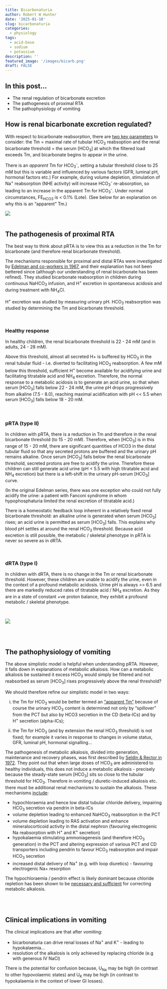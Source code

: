 ```yaml
---
title: Bicarbonaturia
author: Robert W Hunter
date: '2025-01-10'
slug: bicarbonaturia
categories:
  - physiology
tags:
  - acid-base
  - sodium
  - potassium
description: ''
featured_image: '/images/bicarb.png'
draft: FALSE
---
```


## In this post...

- The renal regulation of bicarbonate excretion  
- The pathogenesis of proximal RTA  
- The pathophysiology of vomiting  



## How is renal bicarbonate excretion regulated?

With respect to bicarbonate reabsorption, there are [two key parameters](https://pubmed.ncbi.nlm.nih.gov/16695919/) to consider: the Tm = maximal rate of tubular HCO~3~ reabsoption and the renal bicarbonate threshold = the serum [HCO~3~] at which the filtered load exceeds Tm, and bicarbonate begins to appear in the urine.  

There is an *apparent* Tm for HCO~3~^-^, setting a tubular threshold close to 25 mM but this is variable and influenced by various factors (GFR, luminal pH, hormonal factors etc.)  For example, during volume depletion, stimulation of Na^+^ reabsorption (NHE activity) will increase HCO~3~^-^ re-absorption, so leading to an increase in the apparent Tm for HCO~3~^-^. Under normal circumstances, FE~HCO3~ is \< 0.1% (Lote).  (See below for an explanation on why this is an "apparent" Tm.)

![](/images/HCO3_Tm.png)
<br>
<br>

## The pathogenesis of proximal RTA

The best way to think about pRTA is to view this as a reduction in the Tm for bicarbonate (and therefore renal bicarbonate threshold).  

The mechanisms responsible for proximal and distal RTAs were investigated by [Edelman and co-workers in 1967](https://pubmed.ncbi.nlm.nih.gov/6059425/), and their explanation has not been bettered since (although our understanding of renal bicarbonate has been refined).  They studied bicarbonate reabsorption in children during continuous NaHCO~3~ infusion, and H^+^ excretion in spontaneous acidosis and during treatment with NH~4~Cl.  

H^+^ excretion was studied by measuring urinary pH.  HCO~3~ reabsorption was studied by determining the Tm and bicarbonate threshold.  

<br>

### Healthy response

In healthy children, the renal bicarbonate threshold is 22 - 24 mM (and in adults, 24 - 28 mM).  

Above this threshold, almost all secreted H+ is buffered by HCO~3~ in the renal tubular fluid - i.e. diverted to facilitating HCO~3~ reabsorption.  A few mM below this threshold, sufficient H^+^ become available for acidifying urine and facilitating titratable acid and NH~4~ excretion.  Therefore, the normal response to a metabolic acidosis is to generate an acid urine, so that when serum [HCO~3~] falls below 22 - 24 mM, the urine pH drops progressively from alkaline (7.5 - 8.0), reaching maximal acidification with pH \<\< 5.5 when serum [HCO~3~] falls below 18 - 20 mM.  

<br>

### pRTA (type II)

In children with pRTA, there is a reduction in Tm and therefore in the renal bicarbonate threshold (to 15 - 20 mM).  Therefore, when [HCO~3~] is in this range of 15 - 20 mM, there are significant quantities of HCO3 in the distal tubular fluid so that any secreted protons are buffered and the urinary pH remains alkaline.  Once serum [HCO~3~] falls below the renal bicarbonate threshold, secreted protons are free to acidify the urine.  Therefore these children can still generate acid urine (pH \< 5.5 with high titratable acid and NH~4~ excretion) but there is a left-shift in the urinary pH-serum [HCO~3~] curve.  

(In the original Edelman series, there was one exception who could not fully acidify the urine: a patient with Fanconi syndrome in whom hypophosphaturia limited the renal excretion of titratable acid.)  

There is a homeostatic feedback loop inherent in a relatively fixed renal bicarbonate threshold: an alkaline urine is generated when serum [HCO~3~] rises; an acid urine is permitted as serum [HCO~3~] falls.  This explains why blood pH settles at around the renal HCO~3~ threshold.  Because acid excretion is still possible, the metabolic / skeletal phenotype in pRTA is never so severe as in dRTA.  

<br>

### dRTA (type I)

In children with dRTA, there is no change in the Tm or renal bicarbonate threshold.  However, these children are unable to acidify the urine, even in the context of a profound metabolic acidosis.  Urine pH is always >> 6.5 and there are markedly reduced rates of titratable acid / NH~4~ excretion.  As they are in a state of constant +ve proton balance, they exhibit a profound metabolic / skeletal phenotype.  

<br>

![](/images/pRTA.png)


<br>
<br>

## The pathophysiology of vomiting

The above simplistic model is helpful when understanding pRTA.  However, it falls down in explanations of metabolic alkalosis.  How can a metabolic alkalosis be sustained it excess HCO~3~ would simply be filtered and not reabsorbed as serum [HCO~3~] rises progressively above the renal threshold?  

We should therefore refine our simplistic model in two ways:

i) the Tm for HCO~3~ would be better termed an ["apparent Tm"](https://www.goodreads.com/book/show/6401477-principles-of-renal-physiology) because of course the urinary HCO~3~ content is determined not only by "spillover" from the PCT but also by HCO3 secretion in the CD (beta-ICs) and by H^+^ secretion (alpha-ICs); 

ii) the Tm for HCO~3~ (and by extension the renal HCO~3~ threshold) is not fixed; for example it varies in response to changes in volume status, GFR, luminal pH, hormonal signalling... 

The pathogenesis of metabolic alkalosis, divided into generation, maintenance and recovery phases, was first described by [Seldin & Rector in 1972](https://pubmed.ncbi.nlm.nih.gov/4600132/).  They point out that when large doses of HCO~3~ are administered to healthy individuals, this does not induce a metabolic alkalosis - precisely because the steady-state serum [HCO~3~] sits so close to the tubular threshold for HCO~3~.  Therefore in vomiting / diuretic-induced alkalosis etc. there must be additional renal mechanisms to sustain the alkalosis.  These mechanisms [include](https://pubmed.ncbi.nlm.nih.gov/35525634/):  

- hypochloraemia and hence low distal tubular chloride delivery, impairing HCO~3~ secretion via pendrin in beta-ICs  
- volume depletion leading to enhanced NaHCO~3~ reabsorption in the PCT  
- volume depletion leading to RAS activation and enhance mineralocorticoid activity in the distal nephron (favouring electrogenic Na reabsorption with H^+^ and K^+^ secretion)     
- hypokalaemia stimulating ammoniagenesis (and therefore HCO~3~ generation) in the PCT and altering expression of various PCT and CD transporters including pendrin to favour HCO~3~ reabsorption and impair HCO~3~ secretion  
- increased distal delivery of Na^+^ (e.g. with loop diuretics) - favouring electrogenic Na+ resorption  

The hypochloraemia / pendrin effect is likely dominant because chloride repletion has been shown to be [necessary and sufficient](https://pubmed.ncbi.nlm.nih.gov/22223876/) for correcting metabolic alkalosis.  

<br>
<br>

## Clinical implications in vomiting

The clinical implications are that after vomiting:  

- bicarbonaturia can drive renal losses of Na^+^ and K^+^ - leading to hypokalaemia...  
- resolution of the alkalosis is only achieved by replacing chloride (e.g with generous IV NaCl)  

There is the potential for confusion because, U~Na~ may be high (in contrast to other hypovolaemic states) and U~K~ may be high (in contrast to hypokalaemia in the context of lower GI losses).  

